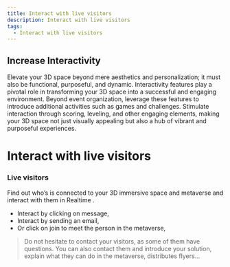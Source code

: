 ```yaml
---
title: Interact with live visitors
description: Interact with live visitors
tags:
  - Interact with live visitors
---
```


## **Increase Interactivity**

Elevate your 3D space beyond mere aesthetics and personalization; it must also be functional, purposeful, and dynamic. Interactivity features play a pivotal role in transforming your 3D space into a successful and engaging environment. Beyond event organization, leverage these features to introduce additional activities such as games and challenges. Stimulate interaction through scoring, leveling, and other engaging elements, making your 3D space not just visually appealing but also a hub of vibrant and purposeful experiences.

# **Interact with live visitors**

### Live visitors

Find out who’s is connected to your 3D immersive space and metaverse and interact with them in Realtime .

* Interact by clicking on message,
* Interact by sending an email,
* Or click on join to meet the person in the metaverse,

> Do not hesitate to contact your visitors, as some of them have questions. You can also contact them and introduce your solution, explain what they can do in the metaverse, distributes flyers…

#
